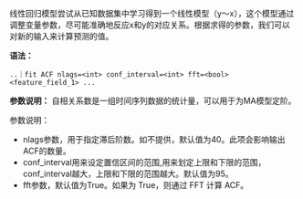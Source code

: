 线性回归模型尝试从已知数据集中学习得到一个线性模型（y～x），这个模型通过调整变量参数，尽可能准确地反应x和y的对应关系。根据求得的参数，我们可以对新的输入来计算预测的值。

**语法：**

```
..｜fit ACF nlags=<int> conf_interval=<int> fft=<bool> <feature_field_1> ...
```

**参数说明：**
自相关系数是一组时间序列数据的统计量，可以用于为MA模型定阶。


参数说明：

+ nlags参数，用于指定滞后阶数。如不提供，默认值为40。此项会影响输出ACF的数量。
+ conf_interval用来设定置信区间的范围,用来划定上限和下限的范围，conf_interval越大，上限和下限的范围越大。默认值为95。
+ fft参数，默认值为True。如果为 True，则通过 FFT 计算 ACF。